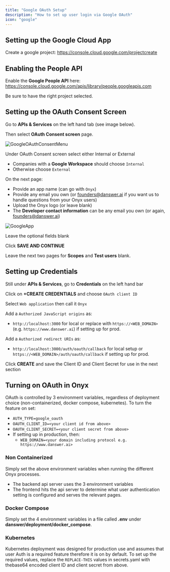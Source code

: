 ```yaml
---
title: "Google OAuth Setup"
description: "How to set up user login via Google OAuth"
icon: "google"
---
```


## Setting up the Google Cloud App

Create a google project: https://console.cloud.google.com/projectcreate

## Enabling the People API

Enable the **Google People API** here: https://console.cloud.google.com/apis/library/people.googleapis.com

Be sure to have the right project selected.

## Setting up the OAuth Consent Screen

Go to **APIs & Services** on the left hand tab (see image below).

Then select **OAuth Consent screen** page.

![GoogleOAuthConsentMenu](/images/google_oauth_setup/GoogleOAuthConsentMenu.png)

Under OAuth Consent screen select either Internal or External

- Companies with a **Google Workspace** should choose `Internal`
- Otherwise choose `External`

On the next page:

- Provide an app name (can go with `Onyx`)
- Provide any email you own (or founders@danswer.ai if you want us to handle questions from your Onyx users)
- Upload the Onyx logo (or leave blank)
- The **Developer contact information** can be any email you own (or again, founders@danswer.ai)

![GoogleApp](/images/google_oauth_setup/GoogleApp.png)

Leave the optional fields blank

Click **SAVE AND CONTINUE**

Leave the next two pages for **Scopes** and **Test users** blank.

## Setting up Credentials

Still under **APIs & Services**, go to **Credentials** on the left hand bar

Click on **+CREATE CREDENTIALS** and choose `OAuth client ID`

Select `Web application` then call it `Onyx`

Add a `Authorized JavaScript origins` as:

- `http://localhost:3000` for local or replace with `https://<WEB_DOMAIN>` (e.g. `https://www.danswer.ai`) if setting up for prod.

Add a `Authorized redirect URIs` as:

- `http://localhost:3000/auth/oauth/callback` for local setup or `https://<WEB_DOMAIN>/auth/oauth/callback` if setting up for prod.

Click **CREATE** and save the Client ID and Client Secret for use in the next section

## Turning on OAuth in Onyx

OAuth is controlled by 3 environment variables, regardless of deployment choice
(non-containerized, docker compose, kubernetes). To turn the feature on set:

- `AUTH_TYPE=google_oauth`
- `OAUTH_CLIENT_ID=<your client id from above>`
- `OAUTH_CLIENT_SECRET=<your client secret from above>`
- If setting up in production, then:
  - `WEB_DOMAIN=<your domain including protocol e.g. https://www.danswer.ai>`

### Non Containerized

Simply set the above environment variables when running the different Onyx processes.

- The backend api server uses the 3 environment variables
- The frontend hits the api server to determine what user authentication setting is configured and serves the relevant pages.

### Docker Compose

Simply set the 4 environment variables in a file called **.env** under **danswer/deployment/docker_compose**.

### Kubernetes

Kubernetes deployment was designed for production use and assumes that user Auth is a required feature therefore it is
on by default. To set up the required values, replace the `REPLACE-THIS` values in secrets.yaml with thebase64 encoded
client ID and client secret from above.
